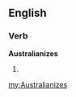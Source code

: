 ==English==

===Verb===
'''Australianizes'''

# {{third-person singular of|[[Australianize]]}}

[[my:Australianizes]]